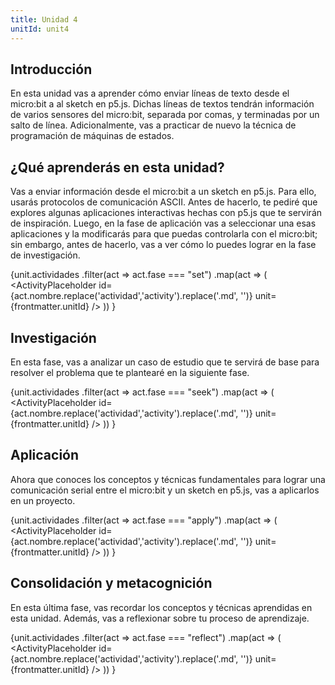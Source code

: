 ```yaml
---
title: Unidad 4
unitId: unit4
---
```




## Introducción

En esta unidad vas a aprender cómo enviar líneas de texto desde el micro:bit a 
al sketch en p5.js. Dichas líneas de textos tendrán información de varios 
sensores del micro:bit, separada por comas, y terminadas por un salto de línea. 
Adicionalmente, vas a practicar de nuevo la técnica de programación de máquinas de estados.

## ¿Qué aprenderás en esta unidad?

Vas a enviar información desde el micro:bit a un sketch en p5.js. Para ello, 
usarás protocolos de comunicación ASCII. Antes de hacerlo, te pediré que explores 
algunas aplicaciones interactivas hechas con p5.js que te servirán de inspiración. 
Luego, en la fase de aplicación vas a seleccionar una esas aplicaciones y la modificarás 
para que puedas controlarla con el micro:bit; sin embargo, antes de hacerlo, vas a 
ver cómo lo puedes lograr en la fase de investigación.

{unit.actividades
  .filter(act => act.fase === "set")
  .map(act => (
    <ActivityPlaceholder 
      id={act.nombre.replace('actividad','activity').replace('.md', '')} 
      unit={frontmatter.unitId} 
    />
  ))
}

## Investigación

En esta fase, vas a analizar un caso de estudio que te servirá de base 
para resolver el problema que te plantearé en la siguiente fase.

{unit.actividades
  .filter(act => act.fase === "seek")
  .map(act => (
    <ActivityPlaceholder 
      id={act.nombre.replace('actividad','activity').replace('.md', '')} 
      unit={frontmatter.unitId}
    />
  ))
}

## Aplicación

Ahora que conoces los conceptos y técnicas fundamentales para lograr 
una comunicación serial entre el micro:bit y un sketch en p5.js, vas a 
aplicarlos en un proyecto.

{unit.actividades
  .filter(act => act.fase === "apply")
  .map(act => (
    <ActivityPlaceholder 
      id={act.nombre.replace('actividad','activity').replace('.md', '')} 
      unit={frontmatter.unitId} 
    />
  ))
}

## Consolidación y metacognición

En esta última fase, vas recordar los conceptos y técnicas aprendidas 
en esta unidad. Además, vas a reflexionar sobre tu proceso de aprendizaje.

{unit.actividades
  .filter(act => act.fase === "reflect")
  .map(act => (
    <ActivityPlaceholder 
      id={act.nombre.replace('actividad','activity').replace('.md', '')} 
      unit={frontmatter.unitId} 
    />
  ))
}